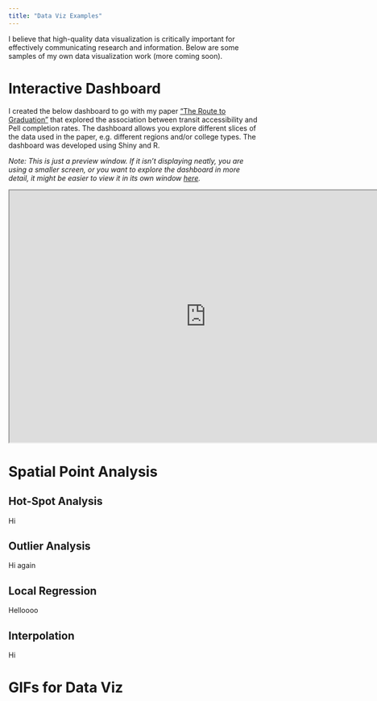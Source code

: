 ```yaml
---
title: "Data Viz Examples"
---
```


I believe that high-quality data visualization is critically important for effectively communicating research and information. Below are some samples of my own data visualization work (more coming soon).

# Interactive Dashboard

I created the below dashboard to go with my paper ["The Route to Graduation"](https://doi.org/10.1177/15210251231156421) that explored the association between transit accessibility and Pell completion rates. The dashboard allows you explore different slices of the data used in the paper, e.g. different regions and/or college types. The dashboard was developed using Shiny and R.

*Note: This is just a preview window. If it isn't displaying neatly, you are using a smaller screen, or you want to explore the dashboard in more detail, it might be easier to view it in its own window [here](https://ttalvlatt.shinyapps.io/rtg-dashboard/).*

<!-- Commented out to avoid using all my server time h/t
https://mine-cetinkaya-rundel.github.io/quarto-tip-a-day/posts/12-html-block/ -->
```{=html}
<iframe width="780" height="500" src="https://ttalvlatt.shinyapps.io/rtg-dashboard/" title="RTG Dashboard"></iframe>
```

::: content-hidden

# Spatial Point Analysis

::: {.panel-tabset}

## Hot-Spot Analysis

Hi

## Outlier Analysis

Hi again

## Local Regression

Helloooo

## Interpolation

Hi

:::

# GIFs for Data Viz

:::
